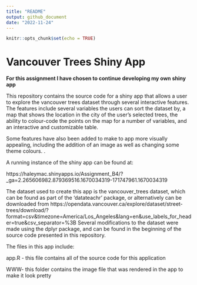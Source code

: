 ```yaml
---
title: "README"
output: github_document
date: "2022-11-24"
---
```


```r
knitr::opts_chunk$set(echo = TRUE)
```

# Vancouver Trees Shiny App

**For this assignment I have chosen to continue developing my own shiny app**

This repository contains the source code for a shiny app that allows a user to explore the vancouver trees dataset through several interactive features. The features include several variables the users can sort the dataset by, a map that shows the location in the city of the user's selected trees, the ability to colour-code the points on the map for a number of variables, and an interactive and customizable table. 

Some features have also been added to make to app more visually appealing, including the addition of an image as well as changing some theme colours. 
. 

A running instance of the shiny app can be found at:

https://haleymac.shinyapps.io/Assignment_B4/?_ga=2.265606982.879369516.1670034319-171747961.1670034319

The dataset used to create this app is the vancouver_trees dataset, which can be found as part of the 'datateachr' package, or alternatively can be downloaded from https://opendata.vancouver.ca/explore/dataset/street-trees/download/?format=csv&timezone=America/Los_Angeles&lang=en&use_labels_for_header=true&csv_separator=%3B Several modifications to the dataset were made using the dplyr package, and can be found in the beginning of the source code presented in this repository. 

The files in this app include:

app.R - this file contains all of the source code for this application

WWW- this folder contains the image file that was rendered in the app to make it look pretty 
